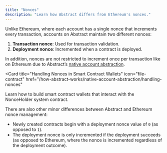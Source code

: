 ```yaml
---
title: "Nonces"
description: "Learn how Abstract differs from Ethereum's nonces."
---
```


Unlike Ethereum, where each account has a single nonce that increments every transaction,
accounts on Abstract maintain two different nonces:

1. **Transaction nonce**: Used for transaction validation.
2. **Deployment nonce**: Incremented when a contract is deployed.

In addition, nonces are not restricted to increment once per transaction
like on Ethereum due to Abstract&rsquo;s [native account abstraction](/how-abstract-works/native-account-abstraction/overview.mdx).

<Card
  title="Handling Nonces in Smart Contract Wallets"
  icon="file-contract"
  href="/how-abstract-works/native-account-abstraction/handling-nonces"
>
  Learn how to build smart contract wallets that interact with the NonceHolder
  system contract.
</Card>

There are also other minor differences between Abstract and Ethereum nonce management:

- Newly created contracts begin with a deployment nonce value of `0` (as opposed to `1`).
- The deployment nonce is only incremented if the deployment succeeds
  (as opposed to Ethereum, where the nonce is incremented regardless of the deployment outcome).
